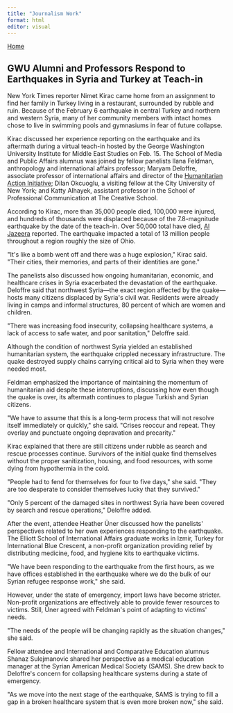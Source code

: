 ```yaml
---
title: "Journalism Work"
format: html
editor: visual
---
```


[Home](https://jennaahart.github.io/ahartwebsite/Index.html)

## GWU Alumni and Professors Respond to Earthquakes in Syria and Turkey at Teach-in

New York Times reporter Nimet Kirac came home from an assignment to find her family in Turkey living in a restaurant, surrounded by rubble and ruin. Because of the February 6 earthquake in central Turkey and northern and western Syria, many of her community members with intact homes chose to live in swimming pools and gymnasiums in fear of future collapse.

Kirac discussed her experience reporting on the earthquake and its aftermath during a virtual teach-in hosted by the George Washington University Institute for Middle East Studies on Feb. 15. The School of Media and Public Affairs alumnus was joined by fellow panelists Ilana Feldman, anthropology and international affairs professor; Maryam Deloffre, associate professor of international affairs and director of the [Humanitarian Action Initiative](https://hai.elliott.gwu.edu/); Dilan Okcuoglu, a visiting fellow at the City University of New York; and Katty Alhayek, assistant professor in the School of Professional Communication at The Creative School.

According to Kirac, more than 35,000 people died, 100,000 were injured, and hundreds of thousands were displaced because of the 7.8-magnitude earthquake by the date of the teach-in. Over 50,000 total have died, [Al Jazeera](https://www.aljazeera.com/news/2023/2/25/death-toll-climbs-above-50000-after-turkey-syria-earthquakes) reported. The earthquake impacted a total of 13 million people throughout a region roughly the size of Ohio.

\"It\'s like a bomb went off and there was a huge explosion,\" Kirac said. \"Their cities, their memories, and parts of their identities are gone.\"

The panelists also discussed how ongoing humanitarian, economic, and healthcare crises in Syria exacerbated the devastation of the earthquake. Deloffre said that northwest Syria---the exact region affected by the quake---hosts many citizens displaced by Syria\'s civil war. Residents were already living in camps and informal structures, 80 percent of which are women and children.

\"There was increasing food insecurity, collapsing healthcare systems, a lack of access to safe water, and poor sanitation,\" Deloffre said.

Although the condition of northwest Syria yielded an established humanitarian system, the earthquake crippled necessary infrastructure. The quake destroyed supply chains carrying critical aid to Syria when they were needed most.

Feldman emphasized the importance of maintaining the momentum of humanitarian aid despite these interruptions, discussing how even though the quake is over, its aftermath continues to plague Turkish and Syrian citizens.

\"We have to assume that this is a long-term process that will not resolve itself immediately or quickly,\" she said. \"Crises reoccur and repeat. They overlay and punctuate ongoing depravation and precarity.\"

Kirac explained that there are still citizens under rubble as search and rescue processes continue. Survivors of the initial quake find themselves without the proper sanitization, housing, and food resources, with some dying from hypothermia in the cold.

\"People had to fend for themselves for four to five days,\" she said. \"They are too desperate to consider themselves lucky that they survived.\"

\"Only 5 percent of the damaged sites in northwest Syria have been covered by search and rescue operations,\" Deloffre added.

After the event, attendee Heather Üner discussed how the panelists\' perspectives related to her own experiences responding to the earthquake. The Elliott School of International Affairs graduate works in Izmir, Turkey for International Blue Crescent, a non-profit organization providing relief by distributing medicine, food, and hygiene kits to earthquake victims.

\"We have been responding to the earthquake from the first hours, as we have offices established in the earthquake where we do the bulk of our Syrian refugee response work,\" she said.

However, under the state of emergency, import laws have become stricter. Non-profit organizations are effectively able to provide fewer resources to victims. Still, Üner agreed with Feldman\'s point of adapting to victims\' needs.

\"The needs of the people will be changing rapidly as the situation changes,\" she said.

Fellow attendee and International and Comparative Education alumnus Shanaz Sulejmanovic shared her perspective as a medical education manager at the Syrian American Medical Society (SAMS). She drew back to Deloffre\'s concern for collapsing healthcare systems during a state of emergency.

\"As we move into the next stage of the earthquake, SAMS is trying to fill a gap in a broken healthcare system that is even more broken now,\" she said.
